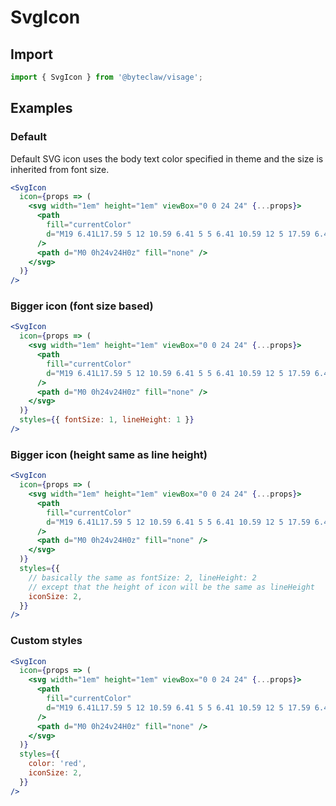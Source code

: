 # SvgIcon

## Import

```js transpile=false
import { SvgIcon } from '@byteclaw/visage';
```

## Examples

### Default

Default SVG icon uses the body text color specified in theme and the size is inherited from font size.

```jsx live=true
<SvgIcon
  icon={props => (
    <svg width="1em" height="1em" viewBox="0 0 24 24" {...props}>
      <path
        fill="currentColor"
        d="M19 6.41L17.59 5 12 10.59 6.41 5 5 6.41 10.59 12 5 17.59 6.41 19 12 13.41 17.59 19 19 17.59 13.41 12z"
      />
      <path d="M0 0h24v24H0z" fill="none" />
    </svg>
  )}
/>
```

### Bigger icon (font size based)

```jsx live=true
<SvgIcon
  icon={props => (
    <svg width="1em" height="1em" viewBox="0 0 24 24" {...props}>
      <path
        fill="currentColor"
        d="M19 6.41L17.59 5 12 10.59 6.41 5 5 6.41 10.59 12 5 17.59 6.41 19 12 13.41 17.59 19 19 17.59 13.41 12z"
      />
      <path d="M0 0h24v24H0z" fill="none" />
    </svg>
  )}
  styles={{ fontSize: 1, lineHeight: 1 }}
/>
```

### Bigger icon (height same as line height)

```jsx live=true
<SvgIcon
  icon={props => (
    <svg width="1em" height="1em" viewBox="0 0 24 24" {...props}>
      <path
        fill="currentColor"
        d="M19 6.41L17.59 5 12 10.59 6.41 5 5 6.41 10.59 12 5 17.59 6.41 19 12 13.41 17.59 19 19 17.59 13.41 12z"
      />
      <path d="M0 0h24v24H0z" fill="none" />
    </svg>
  )}
  styles={{
    // basically the same as fontSize: 2, lineHeight: 2
    // except that the height of icon will be the same as lineHeight
    iconSize: 2,
  }}
/>
```

### Custom styles

```jsx live=true
<SvgIcon
  icon={props => (
    <svg width="1em" height="1em" viewBox="0 0 24 24" {...props}>
      <path
        fill="currentColor"
        d="M19 6.41L17.59 5 12 10.59 6.41 5 5 6.41 10.59 12 5 17.59 6.41 19 12 13.41 17.59 19 19 17.59 13.41 12z"
      />
      <path d="M0 0h24v24H0z" fill="none" />
    </svg>
  )}
  styles={{
    color: 'red',
    iconSize: 2,
  }}
/>
```

